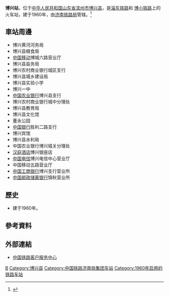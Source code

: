 {{Not|博兴路站}}
{{Infobox China railway station
|车站名称 = 博兴站
|image = Bo xing Railway Station.jpg
|图片介绍 = 博兴站站房、站台与检票口
|其他名称 = 
|eng_name = Boxing Railway Station
|车站代码 = 18140<ref>{{cite book|title=中华人民共和国铁路车站代码（GB/T 10302-2010）|publisher=中国标准出版社|year=2010|isbn=155066140495|ignore-isbn-error=true|pages=4}}</ref>
|电报码 = BXK
|拼音码 = BXI
|车站位置 = [[山东省|山东省]][[滨州市|滨州市]][[博兴县|博兴县]]
|归属 = [[济南铁路局|济南铁路局]]
|坐标 = {{Coord|37.1351|118.1367|type:railwaystation_region:CN-37_source:GoogleMaps|display=inline,title}}
|线路 = [[淄东铁路|淄东铁路]]、[[博小铁路|博小铁路]]
|车站等级 = [[三等站_(中铁)|三等站]]
|月台数目 = 
|站台面 = 
|股道数目 = 
|网站 = 
}}
'''博兴站'''，位于[[中华人民共和国|中华人民共和国]][[山东省|山东省]][[滨州市|滨州市]][[博兴县|博兴县]]，是[[淄东铁路|淄东铁路]]和 [[博小铁路|博小铁路]]上的火车站，建于1960年，由[[济南铁路局|济南铁路局]]管辖。<ref>{{Cite web |url=http://search.huochepiao.com/huochezhan/jieshao/3083.htm |title=博兴火车站介绍 |accessdate=2017-02-20 |archive-date=2016-08-02 |archive-url=https://web.archive.org/web/20160802034925/http://search.huochepiao.com/huochezhan/jieshao/3083.htm |dead-url=no }}</ref>

==車站周邊==
* 博兴黄河河务局
* 博兴县粮食局
* [[中国移动|中国移动]]博城六路营业厅
* 博兴县盐务局
* 博兴农村商业银行城区支行
* 博兴县城乡建设局
* 博兴县实验小学
* 博兴一中
* [[中国农业银行|中国农业银行]]博兴县支行
* 博兴农村商业银行城中分理处
* 博兴县教育局
* 博兴县文化馆
* 董永公园
* [[中国银行|中国银行]]胜利二路支行
* 博兴宾馆
* 博兴县水利局
* 中国农业银行博兴城关分理处
* [[汉庭酒店|汉庭酒店]]博兴银座店
* [[中国电信|中国电信]]博兴电信中心营业厅
* 中国移动五路营业厅
* [[中国工商银行|中国工商银行]]博兴支行营业所
* [[中国邮政储蓄银行|中国邮政储蓄银行]]锦秋营业所

==歷史==
* 建于1960年。
==參考資料==
{{reflist}}
==外部連結==
* [http://www.12306.cn/mormhweb/ 中国铁路客户服务中心]{{Wayback|url=http://www.12306.cn/mormhweb/ |date=20180205163941 }}
{{China-rail-stub}}
{{淄东铁路}}
{{博小铁路}}
[[Category:滨州市铁路车站|B]]
[[Category:博兴县|Category:博兴县]]
[[Category:中国铁路济南局集团车站|Category:中国铁路济南局集团车站]]
[[Category:1960年启用的铁路车站|Category:1960年启用的铁路车站]]